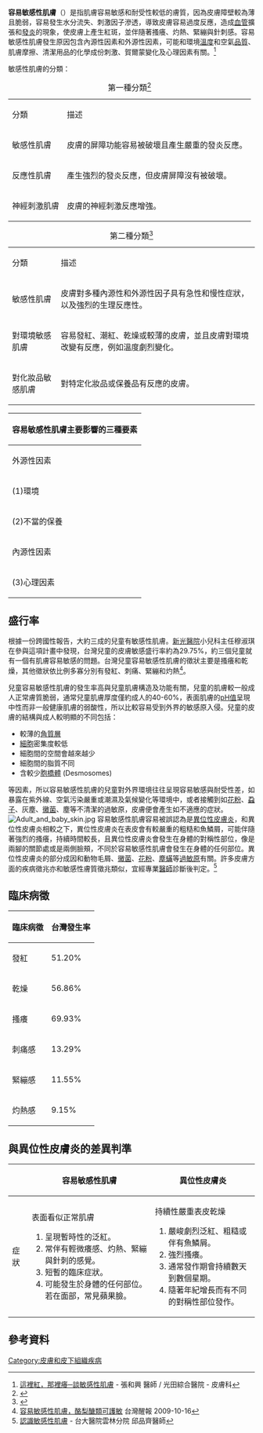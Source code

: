 
{{original research|time=2009-12-16T00:39:36+00:00}}
{{medical}}
'''容易敏感性肌膚'''（{{lang-en|Hypersensitive skin}}）是指肌膚容易敏感和耐受性較低的膚質，因為皮膚障壁較為薄且脆弱，容易發生水分流失、刺激因子滲透，導致皮膚容易過度反應，造成[[血管|血管]]擴張和[[發炎|發炎]]的現象，使皮膚上產生紅斑，並伴隨著搔癢、灼熱、緊繃與針刺感。容易敏感性肌膚發生原因包含內源性因素和外源性因素，可能和環境[[溫度|溫度]]和空氣[[品質|品質]]、肌膚摩擦、清潔用品的化學成份刺激、賀爾蒙變化及心理因素有關。<ref>[http://www.uho.com.tw/beauty.asp?aid=4700 這裡紅，那裡癢─談敏感性肌膚] {{Wayback|url=http://www.uho.com.tw/beauty.asp?aid=4700 |date=20160307052458 }} - 張和興 醫師 / 光田綜合醫院 - 皮膚科</ref> 

敏感性肌膚的分類：
{| class="wikitable"
|+第一種分類<ref>{{Cite journal|title=Factors defining sensitive skin and its treatment|author=N Muizzuddin , K D Marenus, D H Maes|url=https://pubmed.ncbi.nlm.nih.gov/9744910/|journal=Factors defining sensitive skin and its treatment|issue=|doi=|others=|year=|volume=|page=|pmid=|access-date=2020-08-02|archive-date=2022-06-16|archive-url=https://web.archive.org/web/20220616021942/https://pubmed.ncbi.nlm.nih.gov/9744910/}}</ref>
|分類
|描述
|-
|敏感性肌膚
|皮膚的屏障功能容易被破壞且產生嚴重的發炎反應。
|-
|反應性肌膚
|產生強烈的發炎反應，但皮膚屏障沒有被破壞。
|-
|神經刺激肌膚
|皮膚的神經刺激反應增強。
|}
{| class="wikitable"
|+第二種分類<ref>{{Cite journal|title=Sensitive skin: a complex and multifactorial syndrome|author=A Pons-Guiraud|url=https://onlinelibrary.wiley.com/doi/abs/10.1111/j.1473-2130.2004.00082.x|journal=journal of cosmetic dermatology|issue=|doi=|others=|year=|volume=|page=|pmid=}}</ref>
|分類
|描述
|-
|敏感性肌膚
|皮膚對多種內源性和外源性因子具有急性和慢性症狀，以及強烈的生理反應性。
|-
|對環境敏感肌膚
|容易發紅、潮紅、乾燥或較薄的皮膚，並且皮膚對環境改變有反應，例如溫度劇烈變化。
|-
|對化妝品敏感肌膚
|對特定化妝品或保養品有反應的皮膚。
|}
{| class="wikitable"
! colspan="2" |容易敏感性肌膚主要影響的三種要素
|-
! colspan="2" |外源性因素
|-
|(1)環境
|
*曝曬陽光
*急驟的溫度變化
*起風
*汙染
|-
|(2)不當的保養
|
* 清潔劑

*硬水
*清潔產品的刺激
*不適當的保養和化妝品
|-
! colspan="2" |內源性因素
|-
|(3)心理因素
|憤怒、壓力、很強烈的情緒反應
|}

==盛行率==
根據一份跨國性報告，大約三成的兒童有敏感性肌膚。[[新光醫院|新光醫院]]小兒科主任穆淑琪在參與這項計畫中發現，台灣兒童的皮膚敏感盛行率約為29.75%，約三個兒童就有一個有肌膚容易敏感的問題。台灣兒童容易敏感性肌膚的徵狀主要是搔癢和乾燥，其他徵狀依比例多寡分別有發紅、刺痛、緊繃和灼熱<ref>[http://www.awakeningtw.com/awakening/news_center/show.php?itemid=9110 容易敏感性肌膚，酪梨醣類可護敏] {{Wayback|url=http://www.awakeningtw.com/awakening/news_center/show.php?itemid=9110 |date=20110110064555 }} 台灣醒報 2009-10-16</ref>。

兒童容易敏感性肌膚的發生率高與兒童肌膚構造及功能有關，兒童的肌膚較一般成人正常膚質脆弱，通常兒童肌膚厚度僅約成人的40-60%，表面肌膚的[[pH值|pH值]]呈現中性而非一般健康肌膚的弱酸性，所以比較容易受到外界的敏感原入侵。兒童的皮膚的結構與成人較明顯的不同包括：
*較薄的[[角質層|角質層]]
*[[細胞|細胞]]密集度較低
*細胞間的空間會越來越少
*細胞間的脂質不同
*含較少[[胞橋體|胞橋體]] (Desmosomes)
等因素，所以容易敏感性肌膚的兒童對外界環境往往呈現容易敏感與耐受性差，如暴露在紫外線、空氣污染嚴重或潮濕及氣候變化等環境中，或者接觸到如[[花粉|花粉]]、[[蝨子|蝨子]]、灰塵、[[黴菌|黴菌]]、塵等不清潔的過敏原，皮膚便會產生如不適應的症狀。
[[File:Adult_and_baby_skin.jpg|thumb]]
容易敏感性肌膚容易被誤認為是[[異位性皮膚炎|異位性皮膚炎]]，和異位性皮膚炎相較之下，異位性皮膚炎在表皮會有較嚴重的粗糙和魚鱗屑，可能伴隨著強烈的搔癢，持續時間較長，且異位性皮膚炎會發生在身體的對稱性部位，像是兩腳的關節處或是兩側臉頰，不同於容易敏感性肌膚會發生在身體的任何部位。異位性皮膚炎的部分成因和動物毛屑、[[黴菌|黴菌]]、[[花粉|花粉]]、[[塵蟎|塵蟎]]等[[過敏原|過敏原]]有關。許多皮膚方面的疾病徵兆亦和敏感性膚質徵兆類似，宜經專業[[醫師|醫師]]診斷後判定。<ref>[http://health.chinatimes.com/blog/skindocchiu/index_at1245.html 認識敏感性肌膚] {{Wayback|url=http://health.chinatimes.com/blog/skindocchiu/index_at1245.html |date=20090604104723 }} - 台大醫院雲林分院 邱品齊醫師</ref>

==臨床病徵==
{|class="wikitable"
|-
!臨床病徵!!台灣發生率
|-
|發紅||51.20%
|-
|乾燥||56.86%
|-
|搔癢||69.93%
|-
|刺痛感||13.29%
|-
|緊繃感||11.55%
|-
|灼熱感||9.15%
|}
==與異位性皮膚炎的差異判準 ==
{|class="wikitable"
|-
!
!容易敏感性肌膚
!異位性皮膚炎
|-
|症狀
|表面看似正常肌膚
#呈現暫時性的泛紅。
#常伴有輕微癢感、灼熱、緊繃與針刺的感覺。
#短暫的臨床症狀。
#可能發生於身體的任何部位。若在面部，常見蘋果臉。
|持續性嚴重表皮乾燥
#嚴峻劇烈泛紅、粗糙或伴有魚鱗屑。
#強烈搔癢。
#通常發作期會持續數天到數個星期。
#隨著年紀增長而有不同的對稱性部位發作。
|}



==參考資料==
<references/>
[[Category:皮膚和皮下組織疾病|Category:皮膚和皮下組織疾病]]